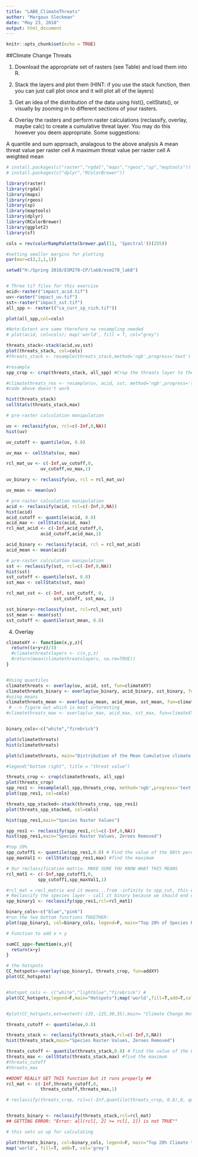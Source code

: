 ```yaml
---
title: "LAB8_ClimateThreats"
author: "Margaux Sleckman"
date: "May 23, 2018"
output: html_document
---
```


```r
knitr::opts_chunk$set(echo = TRUE)
```

##Climate Change Threats 

1. Download the appropriate set of rasters (see Table) and load them into R.

2. Stack the layers and plot them (HINT: if you use the stack function, then you can just call plot once and it will plot all of the layers)

3. Get an idea of the distribution of the data using hist(), cellStats(), or visually by zooming in to different sections of your rasters.

4. Overlay the rasters and perform raster calculations (reclassify, overlay, maybe calc) to create a cumulative threat layer. You may do this however you deem appropriate. Some suggestions:

  A quantile and sum approach, analagous to the above analysis
  A mean threat value per raster cell
  A maximum threat value per raster cell
  A weighted mean
  
  

```r


# install.packages(c("raster","rgdal","maps","rgeos","sp","maptools"))
# install.packages(c("dplyr","RColorBrewer"))

library(raster)
library(rgdal)
library(maps)
library(rgeos)
library(sp)
library(maptools)
library(dplyr)
library(RColorBrewer)
library(ggplot2)
library(sf)
```

```r

cols = rev(colorRampPalette(brewer.pal(11, 'Spectral'))(255)) 

#setting smaller margins for plotting
par(mar=c(2,2,1,1))

```

  
```r

setwd("H:/Spring 2018/ESM270-CP/lab8/esm270_lab8")


# Three tif files for this exercise 
acid<-raster("impact_acid.tif")
uv<-raster("impact_uv.tif")
sst<-raster("impact_sst.tif")
all_spp <- raster(("ca_curr_sp_rich.tif"))

plot(all_spp,col=cols)

#Note:Extent are same therefore no resampling needed 
# plot(acid, col=cols); map('world', fill = T, col="grey")

```

```r

threats_stack<-stack(acid,uv,sst)
plot(threats_stack, col=cols)
#threats_stack <- resample(threats_stack,method='ngb',progress='text')

#resample
spp_crop <- crop(threats_stack, all_spp) #Crop the threats layer to the same extent at species

#climatethreats_res <- resample(uv, acid, sst, method='ngb',progress='text')
#code above doesn't work

hist(threats_stack)
cellStats(threats_stack,max)

```

```r

# pre-raster calculation manipulation

uv <- reclassify(uv, rcl=c(-Inf,0,NA))
hist(uv)

uv_cutoff <- quantile(uv, 0.8)

uv_max <- cellStats(uv, max)

rcl_mat_uv <- c(-Inf,uv_cutoff,0,
             uv_cutoff,uv_max,1)

uv_binary <- reclassify(uv, rcl = rcl_mat_uv)

uv_mean <- mean(uv)

```

```r

# pre-raster calculation manipulation
acid <- reclassify(acid, rcl=c(-Inf,0,NA))
hist(acid)
acid_cutoff <- quantile(acid, 0.8)
acid_max <- cellStats(acid, max)
rcl_mat_acid <- c(-Inf,acid_cutoff,0,
             acid_cutoff,acid_max,1)

acid_binary <- reclassify(acid, rcl = rcl_mat_acid)
acid_mean <- mean(acid)

```

```r
# pre-raster calculation manipulation
sst <- reclassify(sst, rcl=c(-Inf,0,NA))
hist(sst)
sst_cutoff <- quantile(sst, 0.8)
sst_max <- cellStats(sst, max)

rcl_mat_sst <- c(-Inf, sst_cutoff, 0, 
                  sst_cutoff, sst_max, 1)

sst_binary<-reclassify(sst, rcl=rcl_mat_sst)
sst_mean <- mean(sst)
sst_cutoff <- quantile(sst_mean, 0.8)

```

4. Overlay
```r

climateXY <- function(x,y,z){
  return((x+y+z)/3)
  #climatethreatslayers <- c(x,y,z)
  #return(mean(climatethreatslayers, na.rm=TRUE))
}


#Using quantiles
climatethreats <- overlay(uv, acid, sst, fun=climateXY)
climatethreats_binary <- overlay(uv_binary, acid_binary, sst_binary, fun=climateXY)
#using means 
climatethreats_mean <- overlay(uv_mean, acid_mean, sst_mean, fun=climateXY)
 # --> figure out which is most interesting
#climatethreats_max <- overlay(uv_max, acid_max, sst_max, fun=climateXY)


binary_cols<-c("white","firebrick")

plot(climatethreats)
hist(climatethreats)

plot(climatethreats, main="Distribution of the Mean Cumulative climate change threats on West Coast", sub="variables: uv, acidity, sst", legend=T, ext=extent(-130,-110,20,50)); map('world',fill=T,add=T,col='gray80')

#legend("bottom right", title = "threat value")

```


```r

threats_crop <- crop(climatethreats, all_spp)
plot(threats_crop)
spp_res1 <- resample(all_spp,threats_crop, method='ngb',progress='text')
plot(spp_res1, col=cols)

threats_spp_stacked<-stack(threats_crop, spp_res1)
plot(threats_spp_stacked, col=cols)

```

```r

hist(spp_res1,main="Species Raster Values")

spp_res1 <- reclassify(spp_res1,rcl=c(-Inf,0,NA))
hist(spp_res1,main="Species Raster Values, Zeroes Removed") 

#top 20%
spp_cutoff1 <- quantile(spp_res1,0.8) # Find the value of the 80th percentile
spp_maxVal1 <- cellStats(spp_res1,max) #find the maximum

# Our reclassification matrix. MAKE SURE YOU KNOW WHAT THIS MEANS
rcl_mat1 <- c(-Inf,spp_cutoff1,0,
            spp_cutoff1,spp_maxVal1,1)

#rcl_mat = recl_matrix and it means...from -infinity to spp_cut, this equal to 0. Otherwise 1.
# Reclassify the species layer - call it binary because we should end up with 0 or 1. 
spp_binary1 <- reclassify(spp_res1,rcl=rcl_mat1)

```

```r

binary_cols<-c("blue","pink")
#run the two bottom functions TOGETHER: 
plot(spp_binary1, col=binary_cols, legend=F, main="Top 20% of Species Richness");map('world', fill=T, add=T, col='grey')

```

```r

# Function to add x + y

sumCC_spp<-function(x,y){
  return(x+y)
}

# the hotspots 
CC_hotspots<-overlay(spp_binary1, threats_crop, fun=addXY)
plot(CC_hotspots)


#hotspot_cols <- c("white","lightblue","firebrick") #
plot(CC_hotspots,legend=F,main="Hotspots");map('world',fill=T,add=T,col='gray80')


#plot(CC_hotspots,ext=extent(-135,-125,30,35),main= "Climate Change Hotspots",legend=F); map('world',fill=T,add=T,col='gray80')


```

```r

threats_cutoff <- quantile(uv,0.8)

threats_stack <- reclassify(threats_stack,rcl=c(-Inf,0,NA))
hist(threats_stack,main="Species Raster Values, Zeroes Removed")

threats_cutoff <- quantile(threats_stack,0.8) # Find the value of the 80th percentile --> i want 20 top threats
threats_max <- cellStats(threats_stack,max) #find the maximum
#threats_cutoff
#threats_max

##DONT REALLY GET THIS function but it runs properly ## 
rcl_mat <- c(-Inf,threats_cutoff,0,
             threats_cutoff,threats_max,1)

# reclassify(threats_crop, rcl=c(-Inf,quantile(threats_crop, 0.8),0, quantile (threats_crop, 0.8), cellStats(threats_crop, max),1))


threats_binary <- reclassify(threats_stack,rcl=rcl_mat)
## GETTING ERROR: "Error: all(rcl[, 2] >= rcl[, 1]) is not TRUE""

# this sets us up for calculating 
```

```r

plot(threats_binary, col=binary_cols, legend=F, main="Top 20% Climate threats")
map('world', fill=T, add=T, col='grey')

```

